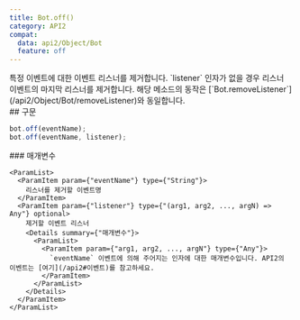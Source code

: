 ```yaml
---
title: Bot.off()
category: API2
compat:
  data: api2/Object/Bot
  feature: off
---
```


<Section>
  특정 이벤트에 대한 이벤트 리스너를 제거합니다. `listener` 인자가 없을 경우 리스너 이벤트의 마지막 리스너를 제거합니다. 해당 메소드의 동작은
  [`Bot.removeListener`](/api2/Object/Bot/removeListener)와 동일합니다.
</Section>
<Section>
  ## 구문

  ~~~js
  bot.off(eventName);
  bot.off(eventName, listener);
  ~~~

  <Section>
    ### 매개변수

    <ParamList>
      <ParamItem param={"eventName"} type={"String"}>
        리스너를 제거할 이벤트명
      </ParamItem>
      <ParamItem param={"listener"} type={"(arg1, arg2, ..., argN) => Any"} optional>
        제거할 이벤트 리스너
        <Details summary={"매개변수"}>
          <ParamList>
            <ParamItem param={"arg1, arg2, ..., argN"} type={"Any"}>
              `eventName` 이벤트에 의해 주어지는 인자에 대한 매개변수입니다. API2의 이벤트는 [여기](/api2#이벤트)를 참고하세요.
            </ParamItem>
          </ParamList>
        </Details>
      </ParamItem>
    </ParamList>
  </Section>
</Section>